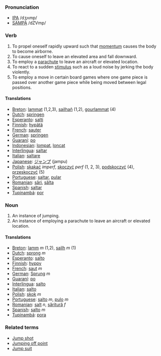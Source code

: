 ===Pronunciation===
*[[w:IPA|IPA]] /dʒʌmp/
*[[w:SAMPA|SAMPA]] /dZVmp/
===Verb===
# To propel oneself rapidly upward such that [[momentum]] causes the body to become airborne.
# To cause oneself to leave an elevated area and fall downward.
# To employ a [[parachute]] to leave an aircraft or elevated location.
# To react to a sudden [[stimulus]] such as a loud noise by jerking the body violently.
# To employ a move in certain board games where one game piece is passed over another game piece while being moved between legal positions.
====Translations====

*[[Breton]]: [[lammat]] (1,2,3), [[sailhañ]] (1,2), [[gourlammat]] (4)
*[[Dutch]]: [[springen]]
*[[Esperanto]]: [[salti]]
*[[Finnish]]: [[hypätä]]
*[[French]]: [[sauter]]
*[[German]]: [[springen]]
*[[Guaraní]]: [[po]]
*[[Indonesian]]: [[lompat]], [[loncat]]
*[[Interlingua]]: [[saltar]]
*[[Italian]]: [[saltare]]
*[[Japanese]]: [[ジャンプ]] (jampu)
*[[Polish]]: [[skakać]] ''imperf'', [[skoczyć]] ''perf'' (1, 2, 3), [[podskoczyć]] (4), [[przeskoczyć]] (5)
*[[Portuguese]]: [[saltar]], [[pular]]
*[[Romanian]]: [[sări]], [[sălta]]
*[[Spanish]]: [[saltar]]
*[[Tupinambá]]: [[por]]

===Noun===
# An instance of jumping.
# An instance of employing a parachute to leave an aircraft or elevated location.
====Translations====

*[[Breton]]: [[lamm]] ''m'' (1,2), [[sailh]] ''m'' (1)
*[[Dutch]]: [[sprong]] ''m''
*[[Esperanto]]: [[salto]]
*[[Finnish]]: [[hyppy]]
*[[French]]: [[saut]] ''m''
*[[German]]: [[Sprung]] ''m''
*[[Guaraní]]: [[po]]
*[[Interlingua]]: [[salto]]
*[[Italian]]: [[salto]]
*[[Polish]]: [[skok]] ''m''
*[[Portuguese]]: [[salto]] ''m'', [[pulo]] ''m''
*[[Romanian]]: [[salt]] ''n'', [[săritură]] ''f''
*[[Spanish]]: [[salto]] ''m''
*[[Tupinambá]]: [[pora]]
===Related terms===
*[[Jump shot]]
*[[Jumping off point]]
*[[Jump suit]]